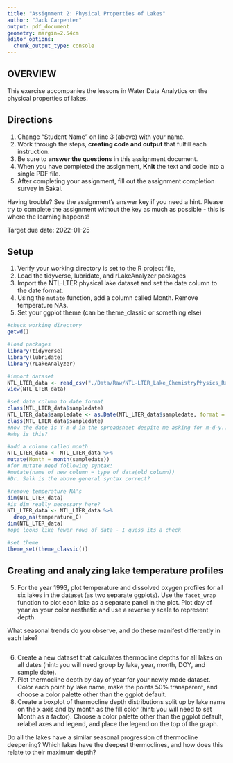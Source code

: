 ```yaml
---
title: "Assignment 2: Physical Properties of Lakes"
author: "Jack Carpenter"
output: pdf_document
geometry: margin=2.54cm
editor_options: 
  chunk_output_type: console
---
```


## OVERVIEW

This exercise accompanies the lessons in Water Data Analytics on the physical properties of lakes. 

## Directions
1. Change "Student Name" on line 3 (above) with your name.
2. Work through the steps, **creating code and output** that fulfill each instruction.
3. Be sure to **answer the questions** in this assignment document.
4. When you have completed the assignment, **Knit** the text and code into a single PDF file.
5. After completing your assignment, fill out the assignment completion survey in Sakai. 

Having trouble? See the assignment's answer key if you need a hint. Please try to complete the assignment without the key as much as possible - this is where the learning happens!

Target due date: 2022-01-25

## Setup

1. Verify your working directory is set to the R project file, 
2. Load the tidyverse, lubridate, and rLakeAnalyzer packages
3. Import the NTL-LTER physical lake dataset and set the date column to the date format. 
4. Using the `mutate` function, add a column called Month. Remove temperature NAs.
5. Set your ggplot theme (can be theme_classic or something else)

```r
#check working directory
getwd()

#load packages
library(tidyverse)
library(lubridate)
library(rLakeAnalyzer)

#import dataset
NTL_LTER_data <- read_csv("./Data/Raw/NTL-LTER_Lake_ChemistryPhysics_Raw.csv")
view(NTL_LTER_data)

#set date column to date format
class(NTL_LTER_data$sampledate)
NTL_LTER_data$sampledate <- as.Date(NTL_LTER_data$sampledate, format = "%m/%d/%y")
class(NTL_LTER_data$sampledate)
#now the date is Y-m-d in the spreadsheet despite me asking for m-d-y...
#why is this? 

#add a column called month
NTL_LTER_data <- NTL_LTER_data %>%
mutate(Month = month(sampledate))
#for mutate need following syntax:
#mutate(name of new column = type of data(old column))
#Dr. Salk is the above general syntax correct?

#remove temperature NA's
dim(NTL_LTER_data)
#is dim really necessary here?
NTL_LTER_data <- NTL_LTER_data %>%
  drop_na(temperature_C)
dim(NTL_LTER_data)
#ope looks like fewer rows of data - I guess its a check

#set theme
theme_set(theme_classic())
```

## Creating and analyzing lake temperature profiles

5. For the year 1993, plot temperature and dissolved oxygen profiles for all six lakes in the dataset (as two separate ggplots). Use the `facet_wrap` function to plot each lake as a separate panel in the plot. Plot day of year as your color aesthetic and use a reverse y scale to represent depth. 

What seasonal trends do you observe, and do these manifest differently in each lake?

```r


```

6. Create a new dataset that calculates thermocline depths for all lakes on all dates (hint: you will need group by lake, year, month, DOY, and sample date).
7. Plot thermocline depth by day of year for your newly made dataset. Color each point by lake name, make the points 50% transparent, and choose a color palette other than the ggplot default. 
8. Create a boxplot of thermocline depth distributions split up by lake name on the x axis and by month as the fill color (hint: you will need to set Month as a factor). Choose a color palette other than the ggplot default, relabel axes and legend, and place the legend on the top of the graph.

Do all the lakes have a similar seasonal progression of thermocline deepening? Which lakes have the deepest thermoclines, and how does this relate to their maximum depth? 

```r

```

